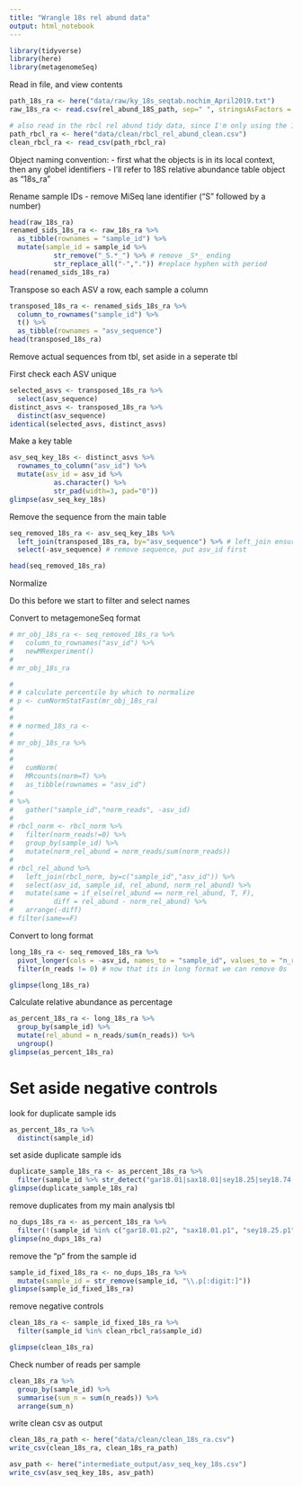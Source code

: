 ```yaml
---
title: "Wrangle 18s rel abund data"
output: html_notebook
---
```



```r
library(tidyverse)
library(here)
library(metagenomeSeq)
```

Read in file, and view contents

```r
path_18s_ra <- here("data/raw/ky_18s_seqtab.nochim_April2019.txt")
raw_18s_ra <- read.csv(rel_abund_18S_path, sep=" ", stringsAsFactors = F)

# also read in the rbcl rel abund tidy data, since I'm only using the 18s data as a cross reference I can filter by this
path_rbcl_ra <- here("data/clean/rbcl_rel_abund_clean.csv")
clean_rbcl_ra <- read_csv(path_rbcl_ra)
```

Object naming convention: 
- first what the objects is in its local context, then any globel identifiers
- I'll refer to 18S relative abundance table object as "18s_ra"


Rename sample IDs
- remove MiSeq lane identifier ("S" followed by a number)
```r
head(raw_18s_ra)
renamed_sids_18s_ra <- raw_18s_ra %>%
  as_tibble(rownames = "sample_id") %>% 
  mutate(sample_id = sample_id %>% 
           str_remove("_S.*_") %>% # remove _S*_ ending
           str_replace_all("-",".")) #replace hyphen with period
head(renamed_sids_18s_ra)
```

Transpose so each ASV a row, each sample a column
```r
transposed_18s_ra <- renamed_sids_18s_ra %>% 
  column_to_rownames("sample_id") %>% 
  t() %>% 
  as_tibble(rownames = "asv_sequence")
head(transposed_18s_ra)
```


Remove actual sequences from tbl, set aside in a seperate tbl

First check each ASV unique
```r
selected_asvs <- transposed_18s_ra %>% 
  select(asv_sequence)
distinct_asvs <- transposed_18s_ra %>% 
  distinct(asv_sequence)
identical(selected_asvs, distinct_asvs)
```

Make a key table
```r
asv_seq_key_18s <- distinct_asvs %>% 
  rownames_to_column("asv_id") %>% 
  mutate(asv_id = asv_id %>% 
           as.character() %>% 
           str_pad(width=3, pad="0"))
glimpse(asv_seq_key_18s)
```

Remove the sequence from the main table
```r
seq_removed_18s_ra <- asv_seq_key_18s %>% 
  left_join(transposed_18s_ra, by="asv_sequence") %>% # left_join ensures that we are matching id with sequence by the master key
  select(-asv_sequence) # remove sequence, put asv_id first

head(seq_removed_18s_ra)
```


Normalize

Do this before we start to filter and select names

Convert to metagemoneSeq format
```r
# mr_obj_18s_ra <- seq_removed_18s_ra %>% 
#   column_to_rownames("asv_id") %>% 
#   newMRexperiment()
# 
# mr_obj_18s_ra
```

```r
# 
# # calculate percentile by which to normalize
# p <- cumNormStatFast(mr_obj_18s_ra)
# 
# 
# # normed_18s_ra <- 
#   
# mr_obj_18s_ra %>% 
#   
#   
#   cumNorm(
#   MRcounts(norm=T) %>% 
#   as_tibble(rownames = "asv_id")
# 
# %>% 
#   gather("sample_id","norm_reads", -asv_id)
# 
# rbcl_norm <- rbcl_norm %>% 
#   filter(norm_reads!=0) %>% 
#   group_by(sample_id) %>% 
#   mutate(norm_rel_abund = norm_reads/sum(norm_reads))
# 
# rbcl_rel_abund %>% 
#   left_join(rbcl_norm, by=c("sample_id","asv_id")) %>% 
#   select(asv_id, sample_id, rel_abund, norm_rel_abund) %>% 
#   mutate(same = if_else(rel_abund == norm_rel_abund, T, F),
#          diff = rel_abund - norm_rel_abund) %>% 
#   arrange(-diff)
# filter(same==F)
```

Convert to long format
```r
long_18s_ra <- seq_removed_18s_ra %>% 
  pivot_longer(cols = -asv_id, names_to = "sample_id", values_to = "n_reads") %>% 
  filter(n_reads != 0) # now that its in long format we can remove 0s

glimpse(long_18s_ra)

```


Calculate relative abundance as percentage
```r
as_percent_18s_ra <- long_18s_ra %>% 
  group_by(sample_id) %>% 
  mutate(rel_abund = n_reads/sum(n_reads)) %>% 
  ungroup()
glimpse(as_percent_18s_ra)
```

# Set aside negative controls

look for duplicate sample ids
```r
as_percent_18s_ra %>% 
  distinct(sample_id)
```

set aside duplicate sample ids
```r
duplicate_sample_18s_ra <- as_percent_18s_ra %>%
  filter(sample_id %>% str_detect("gar18.01|sax18.01|sey18.25|sey18.74|sky18.12"))
glimpse(duplicate_sample_18s_ra)
```

remove duplicates from my main analysis tbl
```r
no_dups_18s_ra <- as_percent_18s_ra %>% 
  filter(!(sample_id %in% c("gar18.01.p2", "sax18.01.p1", "sey18.25.p1", "sey18.74.p1", "sky18.12.p1")))
glimpse(no_dups_18s_ra)
```

remove the "p" from the sample id
```r
sample_id_fixed_18s_ra <- no_dups_18s_ra %>% 
  mutate(sample_id = str_remove(sample_id, "\\.p[:digit:]"))
glimpse(sample_id_fixed_18s_ra)
```

remove negative controls
```r
clean_18s_ra <- sample_id_fixed_18s_ra %>% 
  filter(sample_id %in% clean_rbcl_ra$sample_id)

glimpse(clean_18s_ra)
```

Check number of reads per sample
```r
clean_18s_ra %>% 
  group_by(sample_id) %>% 
  summarise(sum_n = sum(n_reads)) %>% 
  arrange(sum_n)
```

write clean csv as output
```r
clean_18s_ra_path <- here("data/clean/clean_18s_ra.csv")
write_csv(clean_18s_ra, clean_18s_ra_path)

asv_path <- here("intermediate_output/asv_seq_key_18s.csv")
write_csv(asv_seq_key_18s, asv_path)
```

